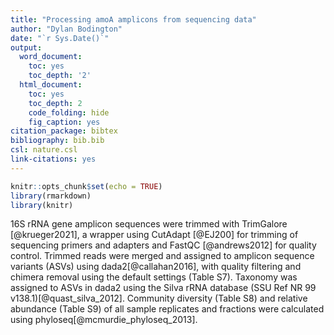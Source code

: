 ```yaml
---
title: "Processing amoA amplicons from sequencing data"
author: "Dylan Bodington"
date: "`r Sys.Date()`"
output:
  word_document:
    toc: yes
    toc_depth: '2'
  html_document:
    toc: yes
    toc_depth: 2
    code_folding: hide
    fig_caption: yes
citation_package: bibtex
bibliography: bib.bib
csl: nature.csl
link-citations: yes
---
```


```r
knitr::opts_chunk$set(echo = TRUE)
library(rmarkdown)
library(knitr)
```

16S rRNA gene amplicon sequences were trimmed with TrimGalore [@krueger2021], a wrapper using CutAdapt [@EJ200] for trimming of sequencing primers and adapters and FastQC [@andrews2012] for quality control. Trimmed reads were merged and assigned to amplicon sequence variants (ASVs) using dada2[@callahan2016], with quality filtering and chimera removal using the default settings (Table S7). Taxonomy was assigned to ASVs in dada2 using the Silva rRNA database (SSU Ref NR 99 v138.1)[@quast_silva_2012]. Community diversity (Table S8) and relative abundance (Table S9) of all sample replicates and fractions were calculated using phyloseq[@mcmurdie_phyloseq_2013]. 
